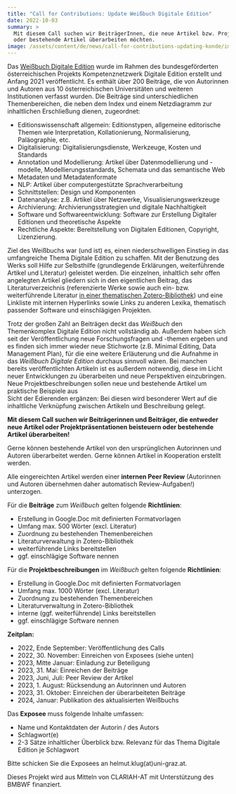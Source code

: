 ```yaml
---
title: "Call for Contributions: Update Weißbuch Digitale Edition"
date: 2022-10-03
summary: >
  Mit diesem Call suchen wir BeiträgerInnen, die neue Artikel bzw. Projektpräsentationen beisteuern
  oder bestehende Artikel überarbeiten möchten.
image: /assets/content/de/news/call-for-contributions-updating-konde/image.png
---
```


Das [Weißbuch Digitale Edition](https://www.digitale-edition.at) wurde im Rahmen des
bundesgeförderten österreichischen Projekts Kompetenznetzwerk Digitale Edition erstellt und Anfang
2021 veröffentlicht. Es enthält über 200 Beiträge, die von Autorinnen und Autoren aus 10
österreichischen Universitäten und weiteren Institutionen verfasst wurden. Die Beiträge sind
unterschiedlichen Themenbereichen, die neben dem Index und einem Netzdiagramm zur inhaltlichen
Erschließung dienen, zugeordnet:

- Editionswissenschaft allgemein: Editionstypen, allgemeine editorische Themen wie Interpretation,
  Kollationierung, Normalisierung, Paläographie, etc.
- Digitalisierung: Digitalisierungsdienste, Werkzeuge, Kosten und Standards
- Annotation und Modellierung: Artikel über Datenmodellierung und -modelle, Modellierungsstandards,
  Schemata und das semantische Web
- Metadaten und Metadatenformate
- NLP: Artikel über computergestützte Sprachverarbeitung
- Schnittstellen: Design und Komponenten
- Datenanalyse: z.B. Artikel über Netzwerke, Visualisierungswerkzeuge
- Archivierung: Archivierungsstrategien und digitale Nachhaltigkeit
- Software und Softwareentwicklung: Software zur Erstellung Digitaler Editionen und theoretische
  Aspekte
- Rechtliche Aspekte: Bereitstellung von Digitalen Editionen, Copyright, Lizenzierung.

Ziel des Weißbuchs war (und ist) es, einen niederschwelligen Einstieg in das umfangreiche Thema
Digitale Edition zu schaffen. Mit der Benutzung des Werks soll Hilfe zur Selbsthilfe (grundlegende
Erklärungen, weiterführende Artikel und Literatur) geleistet werden. Die einzelnen, inhaltlich sehr
offen angelegten Artikel gliedern sich in den eigentlichen Beitrag, das Literaturverzeichnis
(referenzierte Werke sowie auch ein- bzw. weiterführende Literatur
[in einer thematischen Zotero-Bibliothek](https://www.zotero.org/groups/1332658/konde)) und eine
Linkliste mit internen Hyperlinks sowie Links zu anderen Lexika, thematisch passender Software und
einschlägigen Projekten.

Trotz der großen Zahl an Beiträgen deckt das _Weißbuch_ den Themenkomplex Digitale Edition nicht
vollständig ab. Außerdem haben sich seit der Veröffentlichung neue Forschungsfragen und -themen
ergeben und es finden sich immer wieder neue Stichworte (z.B. Minimal Editing, Data Management
Plan), für die eine weitere Erläuterung und die Aufnahme in das _Weißbuch Digitale Edition_ durchaus
sinnvoll wären. Bei manchen bereits veröffentlichten Artikeln ist es außerdem notwendig, diese im
Licht neuer Entwicklungen zu überarbeiten und neue Perspektiven einzubringen.\
Neue Projektbeschreibungen sollen neue und bestehende Artikel um praktische Beispiele aus\
Sicht der Edierenden ergänzen: Bei diesen wird besonderer Wert auf die inhaltliche Verknüpfung
zwischen Artikeln und Beschreibung gelegt.

**Mit diesem Call suchen wir Beiträgerinnen und Beiträger, die entweder neue Artikel oder
Projektpräsentationen beisteuern oder bestehende Artikel überarbeiten!**

Gerne können bestehende Artikel von den ursprünglichen Autorinnen und Autoren überarbeitet werden.
Gerne können Artikel in Kooperation erstellt werden.

Alle eingereichten Artikel werden einer **internen Peer Review** (Autorinnen und Autoren übernehmen
daher automatisch Review-Aufgaben!) unterzogen.

Für die **Beiträge** zum _Weißbuch_ gelten folgende **Richtlinien**:

- Erstellung in Google.Doc mit definierten Formatvorlagen
- Umfang max. 500 Wörter (excl. Literatur)
- Zuordnung zu bestehenden Themenbereichen
- Literaturverwaltung in Zotero-Bibliothek
- weiterführende Links bereitstellen
- ggf. einschlägige Software nennen

Für die **Projektbeschreibungen** im _Weißbuch_ gelten folgende **Richtlinien**:

- Erstellung in Google.Doc mit definierten Formatvorlagen
- Umfang max. 1000 Wörter (excl. Literatur)
- Zuordnung zu bestehenden Themenbereichen
- Literaturverwaltung in Zotero-Bibliothek
- interne (ggf. weiterführende) Links bereitstellen
- ggf. einschlägige Software nennen

**Zeitplan:**

- 2022, Ende September: Veröffentlichung des Calls
- 2022, 30. November: Einreichen von Exposees (siehe unten)
- 2023, Mitte Januar: Einladung zur Beteiligung
- 2023, 31. Mai: Einreichen der Beiträge
- 2023, Juni, Juli: Peer Review der Artikel
- 2023, 1. August: Rücksendung an Autorinnen und Autoren
- 2023, 31. Oktober: Einreichen der überarbeiteten Beiträge
- 2024, Januar: Publikation des aktualisierten Weißbuchs

Das **Exposee** muss folgende Inhalte umfassen:

- Name und Kontaktdaten der Autorin / des Autors
- Schlagwort(e)
- 2-3 Sätze inhaltlicher Überblick bzw. Relevanz für das Thema Digitale Edition je Schlagwort

Bitte schicken Sie die Exposees an helmut.klug(at)uni-graz.at.

Dieses Projekt wird aus Mitteln von CLARIAH-AT mit Unterstützung des BMBWF finanziert.
